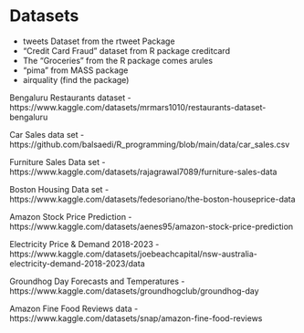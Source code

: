 # Datasets 
- tweets Dataset from the rtweet Package
- "Credit Card Fraud" dataset from R package  creditcard
- The "Groceries" from the R package  comes  arules
- "pima" from MASS package
- airquality (find the package)

Bengaluru Restaurants dataset - https://www.kaggle.com/datasets/mrmars1010/restaurants-dataset-bengaluru

Car Sales data set - https://github.com/balsaedi/R_programming/blob/main/data/car_sales.csv

Furniture Sales Data set - https://www.kaggle.com/datasets/rajagrawal7089/furniture-sales-data

Boston Housing Data set - https://www.kaggle.com/datasets/fedesoriano/the-boston-houseprice-data

Amazon Stock Price Prediction - https://www.kaggle.com/datasets/aenes95/amazon-stock-price-prediction

Electricity Price & Demand 2018-2023 - https://www.kaggle.com/datasets/joebeachcapital/nsw-australia-electricity-demand-2018-2023/data

Groundhog Day Forecasts and Temperatures - https://www.kaggle.com/datasets/groundhogclub/groundhog-day

Amazon Fine Food Reviews data - https://www.kaggle.com/datasets/snap/amazon-fine-food-reviews